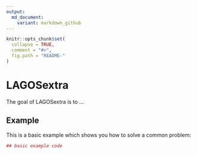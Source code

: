 ```yaml
---
output:
  md_document:
    variant: markdown_github
---
```


<!-- README.md is generated from README.Rmd. Please edit that file -->

```r
knitr::opts_chunk$set(
  collapse = TRUE,
  comment = "#>",
  fig.path = "README-"
)
```

# LAGOSextra

The goal of LAGOSextra is to ...

## Example

This is a basic example which shows you how to solve a common problem:

```r
## basic example code
```
